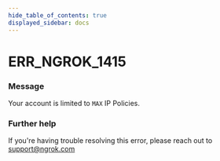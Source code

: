 ```yaml
---
hide_table_of_contents: true
displayed_sidebar: docs
---
```



# ERR_NGROK_1415

### Message

Your account is limited to `MAX` IP Policies.

<ErrorDetails error="err_ngrok_1415" />

### Further help

If you're having trouble resolving this error, please reach out to [support@ngrok.com](mailto:support@ngrok.com?subject=Help%20with%20ERR_NGROK_1415)
